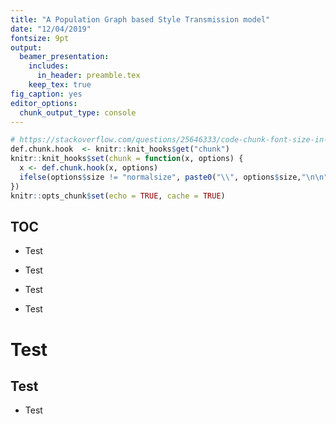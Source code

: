 ```yaml
---
title: "A Population Graph based Style Transmission model"
date: "12/04/2019"
fontsize: 9pt
output:
  beamer_presentation:
    includes: 
      in_header: preamble.tex
    keep_tex: true
fig_caption: yes
editor_options: 
  chunk_output_type: console
---
```


```r
# https://stackoverflow.com/questions/25646333/code-chunk-font-size-in-rmarkdown-with-knitr-and-latex
def.chunk.hook  <- knitr::knit_hooks$get("chunk")
knitr::knit_hooks$set(chunk = function(x, options) {
  x <- def.chunk.hook(x, options)
  ifelse(options$size != "normalsize", paste0("\\", options$size,"\n\n", x, "\n\n \\normalsize"), x)
})
knitr::opts_chunk$set(echo = TRUE, cache = TRUE)
```

## TOC

\textblockcolour{mDarkTeal}

\huge

- Test

- Test

- Test

- Test

# Test

## Test

- Test
